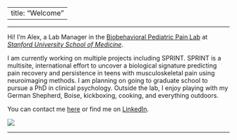 
---
title: "Welcome"
---
***

Hi! I'm Alex, a Lab Manager in the [Biobehavioral Pediatric Pain Lab](https://bpp.stanford.edu) at [_Stanford University School of Medicine_](https://med.stanford.edu).


I am currently working on multiple projects including SPRINT. SPRINT is a multisite, international effort to uncover a biological signature predicting pain recovery and persistence in teens with musculoskeletal pain using neuroimaging methods. I am planning on going to graduate school to pursue a PhD in clinical psychology. Outside the lab, I enjoy playing with my German Shepherd, Boise, kickboxing, cooking, and everything outdoors.


You can contact me [here](mailto:atrembla@stanford.edu) or find me on [LinkedIn](https://www.linkedin.com/in/alexandra-tremblay-mcgaw-a28774ba).

![](imgs/1.jpg)

***